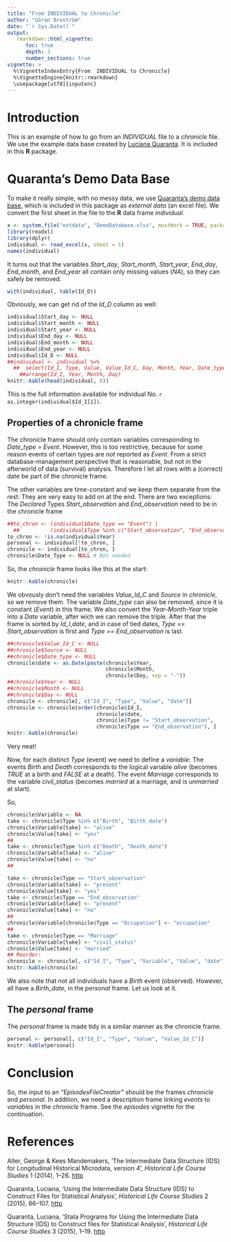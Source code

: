 ```yaml
---
title: "From INDIVIDUAL to Chronicle"
author: "Göran Broström"
date: "`r Sys.Date()`"
output: 
   rmarkdown::html_vignette:
      toc: true
      depth: 3
      number_sections: true
vignette: >
  %\VignetteIndexEntry{From  INDIVIDUAL to Chronicle}
  %\VignetteEngine{knitr::rmarkdown}
  \usepackage[utf8]{inputenc}
---
```


# Introduction 

This is an example of how to go from an *INDIVIDUAL* file to a *chronicle* file. We use the example data base created by [Luciana Quaranta](http://www.ekh.lu.se/personal/staff/ekh-lqn). It is included in this **R** package.



# Quaranta's Demo Data Base

To make it really simple, with no messy data, we use [Quaranta's demo data base](http://www.ehps-net.eu/article/stata-programs-using-intermediate-data-structure-ids-construct-files-statistical-analysis), which is included in this package as *external data* (an excel file). We convert the first sheet in the file to the **R** data frame *individual*.

```r
x <- system.file("extdata", "DemoDatabase.xlsx", mustWork = TRUE, package = "idsr")
library(readxl)
library(dplyr)
individual <- read_excel(x, sheet = 1)
names(individual)
```

It turns out that the variables *Start_day*, *Start_month*, *Start_year*, *End_day*, *End_month*, and *End_year* all contain only missing values (*NA*), so they can safely be removed.  

```r
with(individual, table(Id_D))
```

Obviously, we can get rid of the *Id_D* column as well:

```r
individual$Start_day <- NULL
individual$Start_month <- NULL
individual$Start_year <- NULL
individual$End_day <- NULL
individual$End_month <- NULL
individual$End_year <- NULL
individual$Id_D <- NULL
##individual <- individual %>%
  ##  select(Id_I, Type, Value, Value_Id_C, Day, Month, Year, Date_type, Source) %>%
    ##arrange(Id_I, Year, Month, Day)
knitr::kable(head(individual, 8))
```


This is the full information available for individual No. `r as.integer(individual$Id_I[1])`.

## Properties of a chronicle frame

The chronicle frame should only contain variables corresponding to *Date_type = Event*. However, this is too restrictive, because for some reason events of certain types are *not* reported as *Event*. From a strict database-management perspective that is reasonable, but not in the afterworld of data (survival) analysis. Therefore I let all rows with a (correct) date be part of the chronicle frame.

The other variables are time-constant and we keep them separate from the rest: They are very easy to add on at the end. There are two exceptions: The *Declared* Types *Start_observation* and *End_observation* need to be in the chronicle frame

```r
##to_chron <- (individual$Date_type == "Event") | 
  ##          (individual$Type %in% c("Start_observation", "End_observation"))
to_chron <- !is.na(individual$Year)
personal <- individual[!to_chron, ]
chronicle <- individual[to_chron, ]
chronicle$Date_Type <- NULL # Not needed
```

So, the *chronicle* frame looks like this at the start:


```r
knitr::kable(chronicle)
```

We obvously don't need the variables *Value_Id_C* and *Source* in *chronicle*, so we remove them. The variable *Date_type* can also be removed, since it is constant (*Event*) in this frame.
We also convert the *Year-Month-Year* triple into a *Date* variable, after wich we can remove the triple. After that the frame is sorted by *Id_I*,*date*, and in case of tied dates, *Type == Start_observation* is first and *Type == End_observation* is last.

```r
##chronicle$Value_Id_C <- NULL
##chronicle$Source <- NULL
##chronicle$Date_type <- NULL
chronicle$date <- as.Date(paste(chronicle$Year, 
                                chronicle$Month, 
                                chronicle$Day, sep = "-"))
##chronicle$Year <- NULL
##chronicle$Month <- NULL
##chronicle$Day <- NULL
chronicle <- chronicle[, c("Id_I", "Type", "Value", "date")]
chronicle <- chronicle[order(chronicle$Id_I,
                             chronicle$date,
                             chronicle$Type != "Start_observation",
                             chronicle$Type == "End_observation"), ]
knitr::kable(chronicle)
```

Very neat!

Now, for each distinct *Type* (event) we need to define a *variable*: The events *Birth* and *Death* corresponds to the logical variable *alive* (becomes *TRUE* at a birth and *FALSE* at a death). The event *Marriage* corresponds to the variable *civil_status* (becomes *married* at a marriage, and is *unmarried* at start).

So,

```r
chronicle$Variable <- NA
take <- chronicle$Type %in% c("Birth", "Birth_date")
chronicle$Variable[take] <- "alive"
chronicle$Value[take] <- "yes"
##
take <- chronicle$Type %in% c("Death", "Death_date")
chronicle$Variable[take] <- "alive"
chronicle$Value[take] <- "no"
##

take <- chronicle$Type == "Start_observation"
chronicle$Variable[take] <- "present"
chronicle$Value[take] <- "yes"
take <- chronicle$Type == "End_observation"
chronicle$Variable[take] <- "present"
chronicle$Value[take] <- "no"
##
chronicle$Variable[chronicle$Type == "Occupation"] <- "occupation"
##
take <- chronicle$Type == "Marriage"
chronicle$Variable[take] <- "civil_status"
chronicle$Value[take] <- "married"
## Reorder:
chronicle <- chronicle[, c("Id_I", "Type", "Variable", "Value", "date")]
knitr::kable(chronicle)

```


We also note that not all individuals have a *Birth* event (observed). However, all have a *Birth_date*, in the *personal* frame.  Let us look at it.

## The *personal* frame

The *personal* frame is made tidy in a similar manner as the chronicle frame.

```r
personal <- personal[, c("Id_I", "Type", "Value", "Value_Id_C")]
knitr::kable(personal)
```



# Conclusion

So, the input to an *"EpisodesFileCreator"* should be the frames *chronicle* 
and *personal*. In addition, we need a description frame linking *events* to 
*variables* in the *chronicle* frame. See the *episodes* vignette for the continuation.

# References

Alter, George & Kees Mandemakers, 'The Intermediate Data Structure (IDS) for Longitudinal Historical Microdata, version 4', *Historical Life Course Studies* 1 (2014), 1--26.
[http](http://hdl.handle.net/10622/23526343-2014-0001?locatt=view:master)

Quaranta, Luciana, 'Using the Intermediate Data Structure (IDS) to Construct Files for Statistical Analysis', *Historical Life Course Studies* 2 (2015), 86--107.
[http](http://hdl.handle.net/10622/23526343-2015-0007?locatt=view:master)

Quaranta, Luciana, 'Stata Programs for Using the Intermediate Data Structure (IDS) to Construct files for Statistical Analysis', *Historical Life Course Studies* 3 (2015), 1--19. [http](http://hdl.handle.net/10622/23526343-2016-0001?locatt=view:master())
